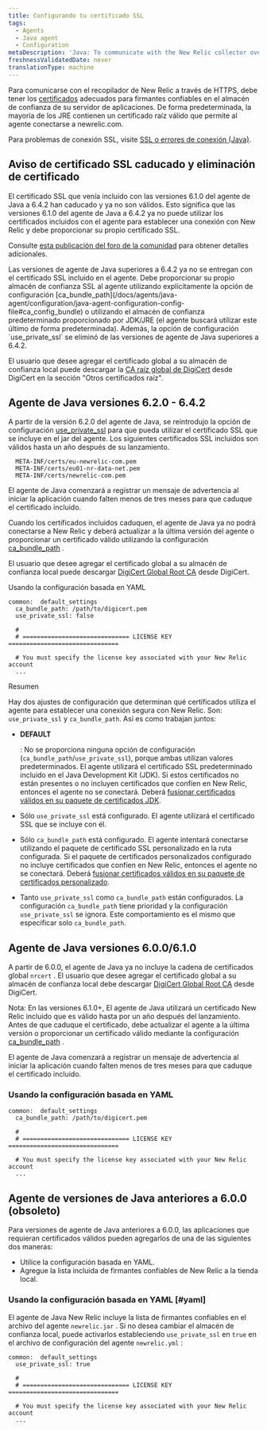 ```yaml
---
title: Configurando tu certificado SSL
tags:
  - Agents
  - Java agent
  - Configuration
metaDescription: 'Java: To communicate with the New Relic collector over SSL, include the list of trusted signers in the trust store on your app server.'
freshnessValidatedDate: never
translationType: machine
---
```


Para comunicarse con el recopilador de New Relic a través de HTTPS, debe tener los [certificados](/docs/using-new-relic/welcome-new-relic/get-started/glossary#ssl-certificate) adecuados para firmantes confiables en el almacén de confianza de su servidor de aplicaciones. De forma predeterminada, la mayoría de los JRE contienen un certificado raíz válido que permite al agente conectarse a newrelic.com.

Para problemas de conexión SSL, visite [SSL o errores de conexión (Java)](/docs/agents/java-agent/troubleshooting/ssl-or-connection-errors-java/).

## Aviso de certificado SSL caducado y eliminación de certificado

<Callout variant="caution">
  El certificado SSL que venía incluido con las versiones 6.1.0 del agente de Java a 6.4.2 han caducado y ya no son válidos. Esto significa que las versiones 6.1.0 del agente de Java a 6.4.2 ya no puede utilizar los certificados incluidos con el agente para establecer una conexión con New Relic y debe proporcionar su propio certificado SSL.

  Consulte [esta publicación del foro de la comunidad](https://discuss.newrelic.com/t/important-upcoming-new-relic-server-certificate-update-will-impact-most-users-of-java-agent-version-6-1-and-a-few-users-of-java-agent-version-6-2-0-to-6-4-2/141711) para obtener detalles adicionales.
</Callout>

<Callout variant="important">
  Las versiones de agente de Java superiores a 6.4.2 ya no se entregan con el certificado SSL incluido en el agente. Debe proporcionar su propio almacén de confianza SSL al agente utilizando explícitamente la opción de configuración [ca_bundle_path](/docs/agents/java-agent/configuration/java-agent-configuration-config-file#ca_config_bundle) o utilizando el almacén de confianza predeterminado proporcionado por JDK/JRE (el agente buscará utilizar este último de forma predeterminada). Además, la opción de configuración `use_private_ssl` se eliminó de las versiones de agente de Java superiores a 6.4.2.

  El usuario que desee agregar el certificado global a su almacén de confianza local puede descargar la [CA raíz global de DigiCert](https://www.digicert.com/kb/digicert-root-certificates.htm) desde DigiCert en la sección "Otros certificados raíz".
</Callout>

## Agente de Java versiones 6.2.0 - 6.4.2

A partir de la versión 6.2.0 del agente de Java, se reintrodujo la opción de configuración [use_private_ssl](/docs/agents/java-agent/configuration/java-agent-configuration-config-file#use_private_ssl) para que pueda utilizar el certificado SSL que se incluye en el jar del agente. Los siguientes certificados SSL incluidos son válidos hasta un año después de su lanzamiento.

```
  META-INF/certs/eu-newrelic-com.pem
  META-INF/certs/eu01-nr-data-net.pem
  META-INF/certs/newrelic-com.pem
```

<Callout variant="important">
  El agente de Java comenzará a registrar un mensaje de advertencia al iniciar la aplicación cuando falten menos de tres meses para que caduque el certificado incluido.

  Cuando los certificados incluidos caduquen, el agente de Java ya no podrá conectarse a New Relic y deberá actualizar a la última versión del agente o proporcionar un certificado válido utilizando la configuración [ca_bundle_path](/docs/agents/java-agent/configuration/java-agent-configuration-config-file#ca_config_bundle) .

  El usuario que desee agregar el certificado global a su almacén de confianza local puede descargar [DigiCert Global Root CA](https://www.digicert.com/kb/digicert-root-certificates.htm) desde DigiCert.
</Callout>

Usando la configuración basada en YAML

```
common:  default_settings
  ca_bundle_path: /path/to/digicert.pem
  use_private_ssl: false

  #
  # ============================== LICENSE KEY ===============================

  # You must specify the license key associated with your New Relic account
  ...
```

Resumen

Hay dos ajustes de configuración que determinan qué certificados utiliza el agente para establecer una conexión segura con New Relic. Son: `use_private_ssl` y `ca_bundle_path`. Así es como trabajan juntos:

* <DNT>**DEFAULT**</DNT>

  : No se proporciona ninguna opción de configuración (`ca_bundle_path`/`use_private_ssl`), porque ambas utilizan valores predeterminados. El agente utilizará el certificado SSL predeterminado incluido en el Java Development Kit (JDK). Si estos certificados no están presentes o no incluyen certificados que confíen en New Relic, entonces el agente no se conectará. Deberá [fusionar certificados válidos en su paquete de certificados JDK](/docs/agents/java-agent/troubleshooting/ssl-or-connection-errors-java).

* Sólo `use_private_ssl` está configurado. El agente utilizará el certificado SSL que se incluye con él.

* Sólo `ca_bundle_path` está configurado. El agente intentará conectarse utilizando el paquete de certificado SSL personalizado en la ruta configurada. Si el paquete de certificados personalizados configurado no incluye certificados que confíen en New Relic, entonces el agente no se conectará. Deberá [fusionar certificados válidos en su paquete de certificados personalizado](/docs/agents/java-agent/troubleshooting/ssl-or-connection-errors-java).

* Tanto `use_private_ssl` como `ca_bundle_path` están configurados. La configuración `ca_bundle_path` tiene prioridad y la configuración `use_private_ssl` se ignora. Este comportamiento es el mismo que especificar solo `ca_bundle_path`.

## Agente de Java versiones 6.0.0/6.1.0

A partir de 6.0.0, el agente de Java ya no incluye la cadena de certificados global `nrcert` . El usuario que desee agregar el certificado global a su almacén de confianza local debe descargar [DigiCert Global Root CA](https://www.digicert.com/kb/digicert-root-certificates.htm) desde DigiCert.

Nota: En las versiones 6.1.0+, El agente de Java utilizará un certificado New Relic incluido que es válido hasta por un año después del lanzamiento. Antes de que caduque el certificado, debe actualizar el agente a la última versión o proporcionar un certificado válido mediante la configuración [ca_bundle_path](/docs/agents/java-agent/configuration/java-agent-configuration-config-file#ca_config_bundle) .

<Callout variant="important">
  El agente de Java comenzará a registrar un mensaje de advertencia al iniciar la aplicación cuando falten menos de tres meses para que caduque el certificado incluido.
</Callout>

### Usando la configuración basada en YAML

```
common:  default_settings
  ca_bundle_path: /path/to/digicert.pem

  #
  # ============================== LICENSE KEY ===============================

  # You must specify the license key associated with your New Relic account
  ...
```

## Agente de versiones de Java anteriores a 6.0.0 (obsoleto)

Para versiones de agente de Java anteriores a 6.0.0, las aplicaciones que requieran certificados válidos pueden agregarlos de una de las siguientes dos maneras:

* Utilice la configuración basada en YAML.
* Agregue la lista incluida de firmantes confiables de New Relic a la tienda local.

### Usando la configuración basada en YAML [#yaml]

El agente de Java New Relic incluye la lista de firmantes confiables en el archivo del agente `newrelic.jar` . Si no desea cambiar el almacén de confianza local, puede activarlos estableciendo `use_private_ssl` en `true` en el archivo de configuración del agente `newrelic.yml` :

```
common:  default_settings
  use_private_ssl: true

  #
  # ============================== LICENSE KEY ===============================

  # You must specify the license key associated with your New Relic account
  ...
```